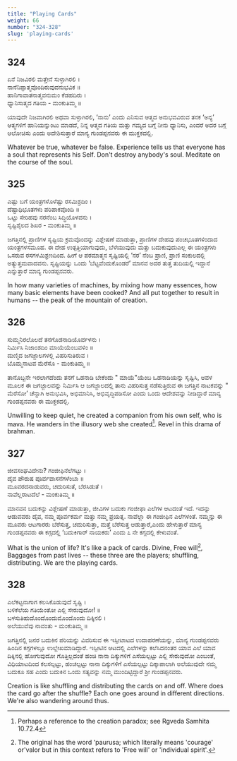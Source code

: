 ```yaml
---
title: "Playing Cards"
weight: 66
number: "324-328"
slug: 'playing-cards'
---
```


## 324
ಏನೆ ನಿಜವಿರಲಿ ಮತ್ತೇನೆ ಸುಳ್ಳಾಗಿರಲಿ ।  
ನಾನೆನಿಪ್ಪಾತ್ಮವೊಂದಿರುವುದನುಭವಿಕ ॥  
ಹಾನಿಗಾವಾತನಾತ್ಮವನುಮಂ ಕೆಡಹದಿರು ।  
ಧ್ಯಾನಿಸಾತ್ಮದ ಗತಿಯ - ಮಂಕುತಿಮ್ಮ ॥

ಯಾವುದೇ ನಿಜವಾಗಿರಲಿ ಅಥವಾ ಸುಳ್ಳಾಗಿರಲಿ, ‘ನಾನು’ ಎಂದು ಎನಿಸುವ ಆತ್ಮದ ಅನುಭವವಿರುವ ತನಕ ‘ಅನ್ಯ’ ಆತ್ಮಗಳಿಗೆ ಹಾನಿಯನ್ನುಂಟು ಮಾಡದೆ, ನಿನ್ನ ಆತ್ಮದ ಗತಿಯ ಮತ್ತು ಗಮ್ಯದ ಬಗ್ಗೆ ನೀನು ಧ್ಯಾನಿಸು, ಎಂದರೆ ಅದರ ಬಗ್ಗೆ ಆಲೋಚಿಸು ಎಂದು ಅದೇಶಿಸುತ್ತಾರೆ ಮಾನ್ಯ ಗುಂಡಪ್ಪನವರು ಈ ಮುಕ್ತಕದಲ್ಲಿ.

Whatever be true, whatever be false. Experience tells us that everyone has a soul that represents his Self. Don't destroy anybody's soul. Meditate on the course of the soul.

## 325
ಎಷ್ಟು ಬಗೆ ಯಂತ್ರಗಳೊಳೆಷ್ಟು ರಸಮಿಶ್ರದಿಂ ।  
ದೆಷ್ಟಾಧಿಭೂತಗಳು ಪರಿಪಾಕವೊಂದಿ ॥  
ಒಟ್ಟು ಸೇರಿಹವು ನರನೆಂಬ ಸಿದ್ಧಿಯೊಳವನು ।  
ಸೃಷ್ಟಿಶೈಲದ ಶಿಖರ - ಮಂಕುತಿಮ್ಮ ॥

ಜಗತ್ತಿನಲ್ಲಿ ಪ್ರಾಣಿಗಳ ಸೃಷ್ಟಿಯ ಕ್ರಮವೊಂದನ್ನು ವಿಶ್ಲೇಷಣೆ ಮಾಡುತ್ತಾ, ಪ್ರಾಣಿಗಳ ದೇಹವು ಪಂಚಭೂತಗಳಿಂದಾದ ಯಂತ್ರಗಳಸಮೂಹ. ಈ ದೇಹ ಉತ್ಪತ್ತಿಯಾಗುವುದು, ಬೆಳೆಯುವುದು ಮತ್ತು ಬದುಕುವುದುಎಲ್ಲ ಈ ಯಂತ್ರಗಳು ಒಸರುವ ರಸಗಳಮಿಶ್ರಣದಿಂದ. ಹೀಗೆ ಆ ಪರಮಾತ್ಮನ ಸೃಷ್ಟಿಯಲ್ಲಿ ‘ನರ’ ನೆಂಬ ಪ್ರಾಣಿ, ಪ್ರಾಣಿ ಸಂಕುಲದಲ್ಲಿ ಅತ್ಯುತ್ತಮವಾದವನು. ಸೃಷ್ಟಿಯನ್ನು ಒಂದು ‘ಬೆಟ್ಟವೆಂದುಕೊಂಡರೆ’ ಮಾನವ ಅದರ ತುತ್ತ ತುದಿಯಲ್ಲಿ ಇದ್ದಾನೆ ಎನ್ನುತ್ತಾರೆ ಮಾನ್ಯ ಗುಂಡಪ್ಪನವರು.

In how many varieties of machines, by mixing how many essences, how many basic elements have been cooked? And all put together to result in humans -- the peak of the mountain of creation.

## 326
ಸುಮ್ಮನಿರಲೊಲದೆ ತನಗೊಡನಾಡಿಯೊರ್ವಳನು ।  
ನಿರ್ಮಿಸಿ ನಿಜಾಂಶದಿಂ ಮಾಯೆಯೆಂಬವಳಿಂ ॥  
ದುಣ್ಮಿದ ಜಗಜ್ಜಾಲಗಳಲ್ಲಿ ವಿಹರಿಸುತಿರುವ ।  
ಬೊಮ್ಮನಾಟವ ಮೆರೆಸೊ - ಮಂಕುತಿಮ್ಮ ॥

ತಾನೊಬ್ಬನೇ ಇರಲಾಗದೆಂದು ತನಗೆ ಒಡನಾಡಿ ಬೇಕೆಂದು \" ಮಾಯೆ\"ಯೆಂಬ ಒಡನಾಡಿಯನ್ನು ಸೃಷ್ಟಿಸಿ, ಅವಳ ಮೂಲಕ ಈ ಜಗಜ್ಜಾಲವನ್ನು ನಿರ್ಮಿಸಿ ಆ ಜಗಜ್ಜಾಲದಲ್ಲಿ ತಾನು ವಿಹರಿಸುತ್ತ ನಡೆಸುತ್ತಿರುವ ಈ ಜಗತ್ತಿನ ನಾಟಕವನ್ನು \" ಮೆರೆಸೋ’ ಚೆನ್ನಾಗಿ ಅನುಭವಿಸಿ, ಅಭಿಮಾನಿಸಿ, ಅಭಿವೃದ್ಧಿಪಡಿಸೋ ಎಂದು ಒಂದು ಆದೇಶವನ್ನು ನೀಡಿದ್ದಾರೆ ಮಾನ್ಯ ಗುಂಡಪ್ಪನವರು ಈ ಮುಕ್ತಕದಲ್ಲಿ.

Unwilling to keep quiet, he created a companion from his own self, who is mava. He wanders in the illusory web she created[^116]. Revel in this drama of brahman.

## 327
ಜೀವಸಂಘವಿದೇನು? ಗಂಜೀಫಿನೆಲೆಗಟ್ಟು ।  
ದೈವ ಪೌರುಷ ಪೂರ್ವವಾಸನೆಗಳೆಂಬಾ ॥  
ಮೂವರದನಾಡುವರು, ಚದುರಿಸುತೆ, ಬೆರಸಿಡುತೆ ।  
ನಾವೆಲ್ಲರಾಟದೆಲೆ - ಮಂಕುತಿಮ್ಮ ॥

ಮಾನವನ ಬದುಕನ್ನು ವಿಶ್ಲೇಷಣೆ ಮಾಡುತ್ತಾ, ಜೀವಿಗಳ ಬದುಕು ಗಂಜೀಫಾ ಎಲೆಗಳ ಆಟದಂತೆ ಇದೆ. ಇದನ್ನು ಆಡುವವರು ದೈವ, ನಮ್ಮ ಪೂರ್ವಕರ್ಮ ಮತ್ತು ನಮ್ಮ ಪ್ರಯತ್ನ. ನಾವೆಲ್ಲಾ ಈ ಗಂಜೀಫಿನ ಎಲೆಗಳಂತೆ. ನಮ್ಮನ್ನು ಈ ಮೂವರು ಆಟಗಾರರು ಬೆರೆಸುತ್ತ, ಚದುರಿಸುತ್ತಾ, ಮತ್ತೆ ಬೆರೆಸುತ್ತ ಆಡುತ್ತಾರೆ,ಎಂದು ಹೇಳುತ್ತಾರೆ ಮಾನ್ಯ ಗುಂಡಪ್ಪನವರು ಈ ಕಗ್ಗದಲ್ಲಿ ‘ಬದುಕಿಗಾರ್ ನಾಯಕರು’ ಎಂದು ೭ ನೇ ಕಗ್ಗದಲ್ಲಿ ಕೇಳುವಂತೆ.

What is the union of life? It's like a pack of cards. Divine, Free will[^117], Baggages from past lives -- these three are the players; shuffling, distributing. We are the playing cards.

## 328
ಎಲೆಕಟ್ಟನಾಗಾಗ ಕಲಸಿಕೊಡುವುದೆ ಸೃಷ್ಟಿ ।  
ಬಳಿಕೆಲೆಯ ಗತಿಯೆಂತೋ ಎಲ್ಲಿ ಸೇರುವುದೋ! ॥  
ಬಳಸುತಿಹುದೊಂದೊಂದುಮೊಂದೊಂದು ದಿಕ್ಕಿನಲಿ ।  
ಅಲೆಯುವೆವು ನಾವಂತು - ಮಂಕುತಿಮ್ಮ ॥

ಜಗತ್ತಿನಲ್ಲಿ ಜನರ ಬದುಕಿನ ಪರಿಯನ್ನು ವಿವರಿಸುವ ಈ ಇಸ್ಪೀಟಾಟದ ಉದಾಹರಣೆಯನ್ನು, ಮಾನ್ಯ ಗುಂಡಪ್ಪನವರು ಹಿಂದಿನ ಕಗ್ಗಗಳಲ್ಲೂ ಉಲ್ಲೇಖಮಾಡಿದ್ದಾರೆ. ಇಸ್ಪೀಟಿನ ಆಟದಲ್ಲಿ ಎಲೆಗಳನ್ನು ಕಲೆಸಿದನಂತರ ಯಾವ ಎಲೆ ಯಾವ ದಿಕ್ಕಿನಲ್ಲಿ ಹೋಗುವುದೋ ಗೊತ್ತಿಲ್ಲದಂತೆ ಹಂಚಿ ನಾನಾ ದಿಕ್ಕುಗಳಿಗೆ ಎಸೆಯಲ್ಪಟ್ಟು ಎಲ್ಲಿ ಸೇರುವುದೋ ಎಂಬಂತೆ, ವಿಧಿಯಾಟದಿಂದ ಕಲಸಲ್ಪಟ್ಟು, ಹಂಚಲ್ಪಟ್ಟು ನಾನಾ ದಿಕ್ಕುಗಳಿಗೆ ಎಸೆಯಲ್ಪಟ್ಟು ದಿಕ್ಕಾಪಾಲಾಗಿ ಅಲೆಯುವುದೇ ನಮ್ಮ ಬದುಕೂ ಸಹ ಎಂದು ಬದುಕಿನ ಒಂದು ಸತ್ಯವನ್ನು ನಮ್ಮ ಮುಂದಿಟ್ಟಿದ್ದಾರೆ ಶ್ರೀ ಗುಂಡಪ್ಪನವರು.

Creation is like shuffling and distributing the cards on and off. Where does the card go after the shuffle? Each one goes around in different directions. We're also wandering around thus.

[^116]: Perhaps a reference to the creation paradox; see Rgveda Samhita 10.72.4
[^117]: The original has the word 'paurusa; which literally means 'courage' or'valor but in this context refers to 'Free will' or 'individual spirit'.